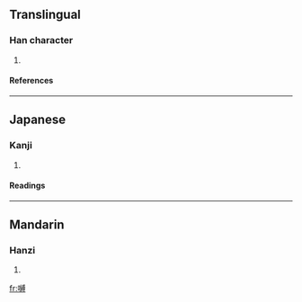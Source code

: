 ==Translingual==
===Han character===
{{Han char|rn=30|rad=口|as=16|sn=19|four=|canj=口女火戈 (RVFI), X口女火戈 (XRVFI)}}
# {{defn|Han}}
====References====
{{Han ref|kx=0213.280|dkj=04555|hdz=10703.170|uh=56A9|ud=22185}}
----
==Japanese==
===Kanji===
{{ja-kanji|grade=|rs=口16}}
# {{defn|Japanese}} 
====Readings====
{{ja-readings|on=[[はく]] (haku)|kun=[[のろい]] (noroi)}}
----
==Mandarin==
===Hanzi===
{{cmn-hanzi|pin=[[fú]] ([[fu2]])|wg=fu<sup>2</sup>}}
# {{defn|Mandarin}}

[[fr:嚩]]